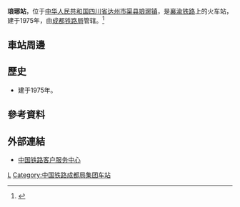 {{Infobox China railway station
|车站名称 = 琅琊站
|图片 = 
|图片介绍 = 
|其他名称 =
|车站拼音 = Langya
|英文名称 =Langya Railway Station
|车站代码 = 
|电报码 = 
|拼音码 = 
|车站地址 = [[四川省|四川省]][[达州市|达州市]][[渠县|渠县]][[琅琊镇_(渠县)|琅琊镇]]
|归属 = [[成都铁路局|成都铁路局]]
|车站等级 = [[四等站_(中铁)|四等站]]
|线路 = [[襄渝铁路|襄渝铁路]]
|月台数目 = 
|股道数目 = 
}}
'''琅琊站'''，位于[[中华人民共和国|中华人民共和国]][[四川省|四川省]][[达州市|达州市]][[渠县|渠县]][[琅琊镇_(渠县)|琅琊镇]]，是[[襄渝铁路|襄渝铁路]]上的火车站，建于1975年，由[[成都铁路局|成都铁路局]]管辖。<ref>{{Cite web |url=http://search.huochepiao.com/huochezhan/jieshao/328.htm |title=琅琊火车站介绍 |access-date=2017-02-02 |archive-date=2016-08-02 |archive-url=https://web.archive.org/web/20160802163757/http://search.huochepiao.com/huochezhan/jieshao/328.htm |dead-url=no }}</ref>
==車站周邊==

==歷史==
* 建于1975年。
==參考資料==
{{reflist}}
==外部連結==
* [http://www.12306.cn/mormhweb/ 中国铁路客户服务中心] {{Wayback|url=http://www.12306.cn/mormhweb/ |date=20180205163941 }}
{{China-rail-stub}}
{{襄渝铁路}}
[[Category:达州市铁路车站|L]]
[[Category:中国铁路成都局集团车站|Category:中国铁路成都局集团车站]]